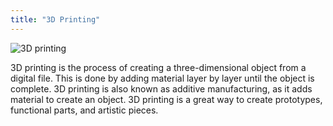 ```yaml
---
title: "3D Printing"
---
```



<Image src={image} alt="3D printing" class="rounded-lg" />

3D printing is the process of creating a three-dimensional object from a digital file.
This is done by adding material layer by layer until the object is complete.
3D printing is also known as additive manufacturing, as it adds material to create an object.
3D printing is a great way to create prototypes, functional parts, and artistic pieces.

<LinkCard
  title="Get Started with 3D Printing"
  description="Learn how to get started with 3D printing at The Hive."
  href="/wiki/3d-printing/00-index/"
/>